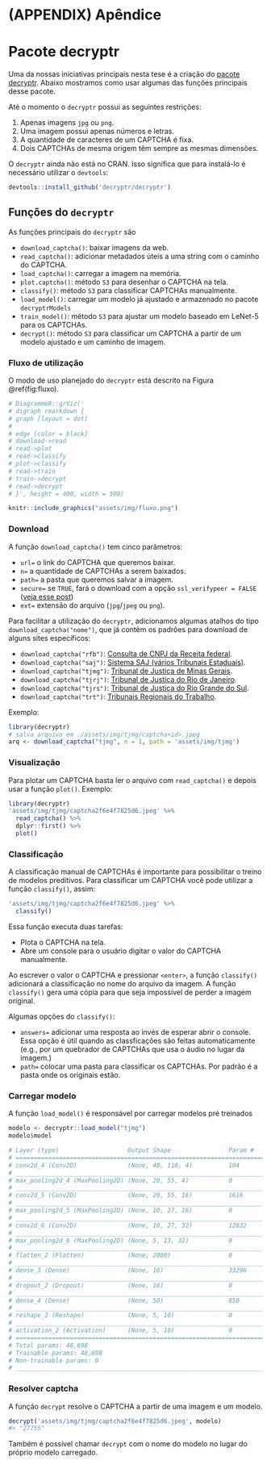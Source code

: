 \clearpage

# (APPENDIX) Apêndice {-} 

# Pacote decryptr

Uma da nossas iniciativas principais nesta tese é a criação do [pacote decryptr](https://github.com/decryptr/decryptr). Abaixo mostramos como usar algumas das funções principais desse pacote.

Até o momento o `decryptr` possui as seguintes restrições:

1. Apenas imagens `jpg` ou `png`.
1. Uma imagem possui apenas números e letras.
1. A quantidade de caracteres de um CAPTCHA é fixa.
1. Dois CAPTCHAs de mesma origem têm sempre as mesmas dimensões.

O `decryptr` ainda não está no CRAN. Isso significa que para instalá-lo é necessário utilizar o `devtools`:

```r
devtools::install_github('decryptr/decryptr')
```

## Funções do `decryptr`

As funções principais do `decryptr` são 

- `download_captcha()`: baixar imagens da web. 
- `read_captcha()`: adicionar metadados úteis a uma string com o caminho do CAPTCHA.
- `load_captcha()`: carregar a imagem na memória.
- `plot.captcha()`: método `S3` para desenhar o CAPTCHA na tela.
- `classify()`: método `S3` para classificar CAPTCHAs manualmente.
- `load_model()`: carregar um modelo já ajustado e armazenado no pacote `decryptrModels`
- `train_model()`: método `S3` para ajustar um modelo baseado em LeNet-5 para os CAPTCHAs.
- `decrypt()`: método `S3` para classificar um CAPTCHA a partir de um modelo ajustado e um caminho de imagem.

### Fluxo de utilização

O modo de uso planejado do `decryptr` está descrito na Figura \@ref(fig:fluxo).

```r
# DiagrammeR::grViz('
# digraph rmarkdown {
# graph [layout = dot]
# 
# edge [color = black]
# download->read
# read->plot
# read->classify
# plot->classify
# read->train
# train->decrypt
# read->decrypt
# }', height = 400, width = 500)

knitr::include_graphics("assets/img/fluxo.png")
```

### Download

A função `download_captcha()` tem cinco parâmetros:

- `url=` o link do CAPTCHA que queremos baixar.
- `n=` a quantidade de CAPTCHAs a serem baixados.
- `path=` a pasta que queremos salvar a imagem.
- `secure=` se `TRUE`, fará o download com a opção `ssl_verifypeer = FALSE` ([veja esse post](http://curso-r.com/blog/2017/03/31/2017-03-31-ssl/))
- `ext=` extensão do arquivo (`jpg`/`jpeg` ou `png`).

Para facilitar a utilização do `decryptr`, adicionamos algumas atalhos do tipo `download_captcha("nome")`, que já contêm os padrões para download de alguns sites específicos:

- `download_captcha("rfb")`: [Consulta de CNPJ da Receita federal](http://www.receita.fazenda.gov.br/pessoajuridica/cnpj/cnpjreva/cnpjreva_solicitacao2.asp).
- `download_captcha("saj")`: [Sistema SAJ (vários Tribunais Estaduais)](https://esaj.tjsp.jus.br/cjsg/imagemCaptcha.do).
- `download_captcha("tjmg")`: [Tribunal de Justiça de Minas Gerais](http://www4.tjmg.jus.br/juridico/sf/captcha.svl).
- `download_captcha("tjrj")`: [Tribunal de Justiça do Rio de Janeiro](http://www4.tjrj.jus.br/consultaProcessoWebV2/captcha).
- `download_captcha("tjrs")`: [Tribunal de Justiça do Rio Grande do Sul](http://www.tjrs.jus.br/site_php/consulta/human_check/humancheck_showcode.php).
- `download_captcha("trt")`: [Tribunais Regionais do Trabalho](https://pje.trt3.jus.br/consultaprocessual/seam/resource/captcha).

Exemplo:

```r
library(decryptr)
# salva arquivo em ./assets/img/tjmg/captcha<id>.jpeg
arq <- download_captcha("tjmg", n = 1, path = 'assets/img/tjmg') 
```

### Visualização

Para plotar um CAPTCHA basta ler o arquivo com `read_captcha()` e depois usar a função `plot()`. Exemplo:

```r
library(decryptr)
'assets/img/tjmg/captcha2f6e4f7825d6.jpeg' %>% 
  read_captcha() %>% 
  dplyr::first() %>% 
  plot()
```

### Classificação

A classificação manual de CAPTCHAs é importante para possibilitar o treino de modelos preditivos. Para classificar um CAPTCHA você pode utilizar a função `classify()`, assim:

```r
'assets/img/tjmg/captcha2f6e4f7825d6.jpeg' %>% 
  classify()
```

Essa função executa duas tarefas:

- Plota o CAPTCHA na tela.
- Abre um console para o usuário digitar o valor do CAPTCHA manualmente.

Ao escrever o valor o CAPTCHA e pressionar `<enter>`, a função `classify()` adicionará a classificação no nome do arquivo da imagem. A função `classify()` gera uma cópia para que seja impossível de perder a imagem original.

Algumas opções do `classify()`:

- `answers=` adicionar uma resposta ao invés de esperar abrir o console. Essa opção é útil quando as classficações são feitas automaticamente (e.g., por um quebrador de CAPTCHAs que usa o áudio no lugar da imagem.)
- `path=` colocar uma pasta para classificar os CAPTCHAs. Por padrão é a pasta onde os originais estão.

### Carregar modelo

A função `load_model()` é responsável por carregar modelos pré treinados

```r
modelo <- decryptr::load_model("tjmg")
modelo$model
```

```r
# Layer (type)                   Output Shape                Param #    
# ======================================================================
# conv2d_4 (Conv2D)              (None, 40, 110, 4)          104        
# ______________________________________________________________________
# max_pooling2d_4 (MaxPooling2D) (None, 20, 55, 4)           0          
# ______________________________________________________________________
# conv2d_5 (Conv2D)              (None, 20, 55, 16)          1616       
# ______________________________________________________________________
# max_pooling2d_5 (MaxPooling2D) (None, 10, 27, 16)          0          
# ______________________________________________________________________
# conv2d_6 (Conv2D)              (None, 10, 27, 32)          12832      
# ______________________________________________________________________
# max_pooling2d_6 (MaxPooling2D) (None, 5, 13, 32)           0          
# ______________________________________________________________________
# flatten_2 (Flatten)            (None, 2080)                0          
# ______________________________________________________________________
# dense_3 (Dense)                (None, 16)                  33296      
# ______________________________________________________________________
# dropout_2 (Dropout)            (None, 16)                  0          
# ______________________________________________________________________
# dense_4 (Dense)                (None, 50)                  850        
# ______________________________________________________________________
# reshape_2 (Reshape)            (None, 5, 10)               0          
# ______________________________________________________________________
# activation_2 (Activation)      (None, 5, 10)               0          
# ======================================================================
# Total params: 48,698
# Trainable params: 48,698
# Non-trainable params: 0
# ______________________________________________________________________
```

### Resolver captcha

A função `decrypt` resolve o CAPTCHA a partir de uma imagem e um modelo.

```r
decrypt('assets/img/tjmg/captcha2f6e4f7825d6.jpeg', modelo)
#> "27755"
```

Também é possível chamar `decrypt` com o nome do modelo no lugar do próprio modelo carregado.
